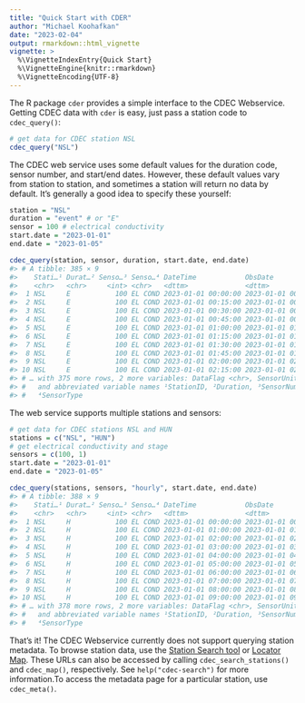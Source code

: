 ```yaml
---
title: "Quick Start with CDER"
author: "Michael Koohafkan"
date: "2023-02-04"
output: rmarkdown::html_vignette
vignette: >
  %\VignetteIndexEntry{Quick Start}
  %\VignetteEngine{knitr::rmarkdown}
  %\VignetteEncoding{UTF-8}
---
```





The R package `cder` provides a simple interface to the CDEC
Webservice. Getting CDEC data with `cder` is easy, just pass a 
station code to `cdec_query()`:


```r
# get data for CDEC station NSL
cdec_query("NSL")
```

The CDEC web service uses some default values for the duration code,
sensor number, and start/end dates. However, these default values vary
from station to station, and sometimes a station will return no data by
default. It's generally a good idea to specify these yourself:


```r
station = "NSL"
duration = "event" # or "E"
sensor = 100 # electrical conductivity
start.date = "2023-01-01"
end.date = "2023-01-05"

cdec_query(station, sensor, duration, start.date, end.date)
#> # A tibble: 385 × 9
#>    Stati…¹ Durat…² Senso…³ Senso…⁴ DateTime            ObsDate             Value
#>    <chr>   <chr>     <int> <chr>   <dttm>              <dttm>              <dbl>
#>  1 NSL     E           100 EL COND 2023-01-01 00:00:00 2023-01-01 00:00:00  6015
#>  2 NSL     E           100 EL COND 2023-01-01 00:15:00 2023-01-01 00:15:00  6019
#>  3 NSL     E           100 EL COND 2023-01-01 00:30:00 2023-01-01 00:30:00  6075
#>  4 NSL     E           100 EL COND 2023-01-01 00:45:00 2023-01-01 00:45:00  6151
#>  5 NSL     E           100 EL COND 2023-01-01 01:00:00 2023-01-01 01:00:00  6283
#>  6 NSL     E           100 EL COND 2023-01-01 01:15:00 2023-01-01 01:15:00  6310
#>  7 NSL     E           100 EL COND 2023-01-01 01:30:00 2023-01-01 01:30:00  6360
#>  8 NSL     E           100 EL COND 2023-01-01 01:45:00 2023-01-01 01:45:00  6408
#>  9 NSL     E           100 EL COND 2023-01-01 02:00:00 2023-01-01 02:00:00  6425
#> 10 NSL     E           100 EL COND 2023-01-01 02:15:00 2023-01-01 02:15:00  6444
#> # … with 375 more rows, 2 more variables: DataFlag <chr>, SensorUnits <chr>,
#> #   and abbreviated variable names ¹​StationID, ²​Duration, ³​SensorNumber,
#> #   ⁴​SensorType
```

The web service supports multiple stations and sensors:


```r
# get data for CDEC stations NSL and HUN
stations = c("NSL", "HUN")
# get electrical conductivity and stage
sensors = c(100, 1)
start.date = "2023-01-01"
end.date = "2023-01-05"

cdec_query(stations, sensors, "hourly", start.date, end.date)
#> # A tibble: 388 × 9
#>    Stati…¹ Durat…² Senso…³ Senso…⁴ DateTime            ObsDate             Value
#>    <chr>   <chr>     <int> <chr>   <dttm>              <dttm>              <dbl>
#>  1 NSL     H           100 EL COND 2023-01-01 00:00:00 2023-01-01 00:00:00  6015
#>  2 NSL     H           100 EL COND 2023-01-01 01:00:00 2023-01-01 01:00:00  6283
#>  3 NSL     H           100 EL COND 2023-01-01 02:00:00 2023-01-01 02:00:00  6425
#>  4 NSL     H           100 EL COND 2023-01-01 03:00:00 2023-01-01 03:00:00  6471
#>  5 NSL     H           100 EL COND 2023-01-01 04:00:00 2023-01-01 04:00:00  6230
#>  6 NSL     H           100 EL COND 2023-01-01 05:00:00 2023-01-01 05:00:00  5925
#>  7 NSL     H           100 EL COND 2023-01-01 06:00:00 2023-01-01 06:00:00  4668
#>  8 NSL     H           100 EL COND 2023-01-01 07:00:00 2023-01-01 07:00:00  3991
#>  9 NSL     H           100 EL COND 2023-01-01 08:00:00 2023-01-01 08:00:00  3700
#> 10 NSL     H           100 EL COND 2023-01-01 09:00:00 2023-01-01 09:00:00  4757
#> # … with 378 more rows, 2 more variables: DataFlag <chr>, SensorUnits <chr>,
#> #   and abbreviated variable names ¹​StationID, ²​Duration, ³​SensorNumber,
#> #   ⁴​SensorType
```

That's it! The CDEC Webservice currently does not support querying 
station metadata. To browse station data, use the 
[Station Search tool](http://cdec.water.ca.gov/dynamicapp/staSearch)
or [Locator Map](https://cdec.water.ca.gov/webgis/?appid=cdecstation). These
URLs can also be accessed by calling `cdec_search_stations()` and 
`cdec_map()`, respectively. See `help("cdec-search")` for more 
information.To access the metadata page for a particular station, use
`cdec_meta()`.
